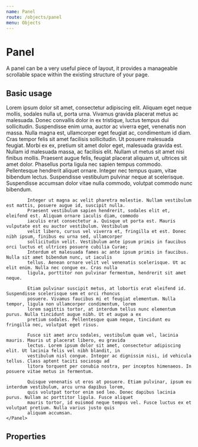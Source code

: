 ```yaml
---
name: Panel
route: /objects/panel
menu: Objects
---
```



# Panel

A panel can be a very useful piece of layout, it provides a manageable scrollable space within the existing structure of your page.

## Basic usage
<Playground>
    <Panel style={{ height: '350px' }}>
        Lorem ipsum dolor sit amet, consectetur adipiscing elit. Aliquam eget neque mollis, sodales nulla ut, porta
            urna. Vivamus gravida placerat metus ac malesuada. Donec convallis dolor in ex tristique, luctus tempus dui
            sollicitudin. Suspendisse enim urna, auctor ac viverra eget, venenatis non massa. Nulla magna est,
            ullamcorper eget feugiat ac, condimentum id diam. Cras tempor felis sit amet facilisis sollicitudin. Ut
            posuere malesuada feugiat. Morbi ex ex, pretium sit amet dolor eget, malesuada gravida est. Nullam id
            malesuada massa, ac facilisis elit. Nullam ut metus sit amet nisi finibus mollis. Praesent augue felis,
            feugiat placerat aliquam ut, ultrices sit amet dolor. Phasellus porta ligula nec sapien tempus commodo.
            Pellentesque hendrerit aliquet ornare. Integer nec tempus quam, vitae bibendum lectus. Suspendisse
            vestibulum pulvinar neque at scelerisque. Suspendisse accumsan dolor vitae nulla commodo, volutpat commodo
            nunc bibendum.
        
            Integer ut magna ac velit pharetra molestie. Nullam vestibulum est mattis, posuere augue id, suscipit nulla.
            Praesent vestibulum sapien hendrerit, sodales elit et, eleifend est. Aliquam ornare iaculis diam, commodo
            iaculis erat consectetur a. Quisque ut porta est. Mauris vulputate est eu auctor vestibulum. Vestibulum
            velit libero, cursus vel viverra et, fringilla et est. Donec nibh ipsum, finibus eu urna sed, ullamcorper
            sollicitudin velit. Vestibulum ante ipsum primis in faucibus orci luctus et ultrices posuere cubilia Curae;
            Interdum et malesuada fames ac ante ipsum primis in faucibus. Nulla sit amet bibendum nunc, ut iaculis
            tellus. Aenean ornare velit vel venenatis scelerisque. Ut ac elit enim. Nulla nec congue ex. Cras nulla
            ligula, porttitor non pulvinar fermentum, hendrerit sit amet neque.
        
            Etiam pulvinar suscipit metus, at lobortis erat eleifend id. Suspendisse scelerisque sem et orci rhoncus
            posuere. Vivamus faucibus mi et feugiat elementum. Nulla tempor, ligula non ullamcorper condimentum, lorem
            lorem sagittis tortor, at interdum tellus nunc elementum purus. Nulla tincidunt augue nibh. Ut et augue a ex
            pretium sodales. Pellentesque quam neque, tincidunt eu fringilla nec, volutpat eget risus.
        
            Fusce sit amet arcu sodales, vestibulum quam vel, lacinia mauris. Mauris ut placerat libero, eu gravida
            lectus. Lorem ipsum dolor sit amet, consectetur adipiscing elit. Ut lacinia felis vel nibh blandit, in
            vestibulum nisl congue. Integer ac dignissim nisi, id vehicula tellus. Class aptent taciti sociosqu ad
            litora torquent per conubia nostra, per inceptos himenaeos. In posuere vitae metus in fermentum.
        
            Quisque venenatis ut eros at posuere. Etiam pulvinar, ipsum eu interdum vestibulum, arcu urna dapibus lorem,
            quis volutpat tortor enim sed leo. Donec dapibus lacinia purus. Nullam ac porttitor ligula. Fusce aliquet
            mauris tortor, id euismod neque tempus vel. Fusce luctus ex et volutpat pretium. Nulla varius justo quis
            aliquam accumsan.
    </Panel>
</Playground>

## Properties
<PropsTable of={Panel} />